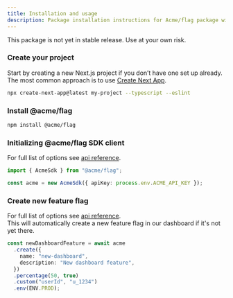 ```yaml
---
title: Installation and usage
description: Package installation instructions for Acme/flag package with example usage.
---
```


<Callout className="mt-2" title="Warning!">
  This package is not yet in stable release. Use at your own risk.
</Callout>

<Steps>

### Create your project

Start by creating a new Next.js project if you don’t have one set up already. The most common approach is to use [Create Next App](https://www.nextjs.org).

```bash
npx create-next-app@latest my-project --typescript --eslint
```

### Install @acme/flag

```bash
npm install @acme/flag
```

### Initializing @acme/flag SDK client

For full list of options see [api reference](/docs/api-reference).

```ts
import { AcmeSdk } from "@acme/flag";

const acme = new AcmeSdk({ apiKey: process.env.ACME_API_KEY });
```

### Create new feature flag

For full list of options see [api reference](/docs/api-reference). <br/>
This will automatically create a new feature flag in our dashboard if it's not yet there.

```ts
const newDashboardFeature = await acme
  .create({
    name: "new-dashboard",
    description: "New dashboard feature",
  })
  .percentage(50, true)
  .custom("userId", "u_1234")
  .env(ENV.PROD);
```

</Steps>
